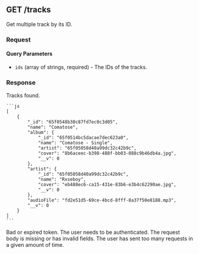 
## GET /tracks

Get multiple track by its ID.

### Request

#### Query Parameters

-   `ids` (array of strings, required) - The IDs of the tracks.

### Response

<Tabs>
  	<TabItem value="200" label="200" default>
    Tracks found.

    ```js
    [
        {
            "_id": "65f0548b30c87fd7ec0c3d05",
            "name": "Comatose",
            "album": {
                "_id": "65f0514bc5dacae7dec623a0",
                "name": "Comatose - Single",
                "artist": "65f05058d40a99dc32c42b9c",
                "cover": "8b6aceec-b398-488f-bb03-088c9b46db4a.jpg",
                "__v": 0
            },
            "artist": {
                "_id": "65f05058d40a99dc32c42b9c",
                "name": "Rxseboy",
                "cover": "eb488ec6-ca15-431e-83b6-e3b4c62290ae.jpg",
                "__v": 0
            },
            "audioFile": "fd2e51d5-69ce-4bcd-8fff-8a37f50e8188.mp3",
            "__v": 0
        }
    ]
    ```

</TabItem>
<TabItem value="401" label="401">
Bad or expired token. The user needs to be authenticated.
</TabItem>
<TabItem value="422" label="422">
The request body is missing or has invalid fields.
</TabItem>
<TabItem value="429" label="429">
The user has sent too many requests in a given amount of time.
</TabItem>

</Tabs>
